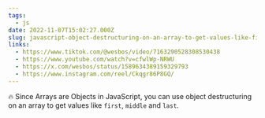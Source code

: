 ```yaml
---
tags:
  - js
date: 2022-11-07T15:02:27.000Z
slug: javascript-object-destructuring-on-an-array-to-get-values-like-first-middle-and-last
links:
  - https://www.tiktok.com/@wesbos/video/7163290528308530438
  - https://www.youtube.com/watch?v=cfwlWp-NRWU
  - https://x.com/wesbos/status/1589634389159329793
  - https://www.instagram.com/reel/Ckqgr86P8GQ/
---
```


🔥 Since Arrays are Objects in JavaScript, you can use object destructuring on an array to get values like `first`, `middle` and `last`.
